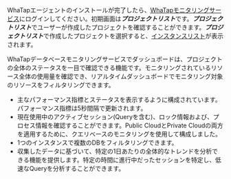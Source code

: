 WhaTapエージェントのインストールが完了したら、[WhaTapモニタリングサービス](https://service.whatap.io)にログインしてください。初期画面は***プロジェクトリスト***です。***プロジェクトリスト***でユーザーが作成したプロジェクトを確認することができます。***プロジェクトリスト***で作成したプロジェクトを選択すると、[インスタンスリスト](instance-list)が表示されます。

WhaTapデータベースモニタリングサービスでダッシュボードは、プロジェクトの全体のステータスを一目で確認できる機能です。モニタリングされているリソース全体の使用量を確認でき、リアルタイムダッシュボードでモニタリング対象のリソースをフィルタリングできます。

-   主なパフォーマンス指標とステータスを表示するように構成されています。パフォーマンス指標は5秒間隔で更新されます。
-   現在使用中のアクティブセッション(Queryを含む)、ロック情報および、プロセス情報を確認することができます。Public CloudとPrivate Cloudの両方を適用するために、クエリベースのモニタリングを使用して構成しました。
-   1つのインスタンスで複数のDBをフィルタリングできます。
-   収集したデータに基づいて、特定の1日あたりの全体的なトレンドを分析できる機能を提供します。特定の時間に進行中だったセッションを特定し、低速なQueryを分析することができます。
